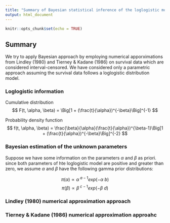 ```yaml
---
title: "Summary of Bayesian statistical inference of the loglogistic model with interval-censored lifetime data"
output: html_document
---
```


```r
knitr::opts_chunk$set(echo = TRUE)
```

## Summary

We try to apply Bayesian approach by employing numerical apporximations from Lindley (1980) and Tierney & Kadane (1986) on survival data which are considered interval-censored. We have considered only a parametric approach assuming the survival data follows a loglogistic distribution model.


### Loglogistic information

Cumulative distribution
$$ F(t, \alpha, \beta) = \Big[1 + (\frac{t}{\alpha})^{-\beta}\Big]^{-1} $$

Probability density function
$$ f(t, \alpha, \beta) = \frac{\beta}{\alpha}(\frac{t}{\alpha})^{\beta-1}\Big[1 + (\frac{t}{\alpha})^{-\beta}\Big]^{-2} $$

### Bayesian estimation of the unknown parameters

Suppose we have some information on the parameters $\alpha$ and $\beta$ as priori. since both parameters of hte loglogistic model are positive and greater than zero, we assume $\alpha$ and $\beta$ have the following gamma prior distributions:

$$ \pi(\alpha) \propto \alpha^{\ a-1}exp(-\alpha\ b) $$
$$ \pi(\beta) \propto \beta^{\ c-1}exp(-\beta\ d) $$

### Lindley (1980) numerical approximation approach

### Tierney & Kadane (1986) numerical approximation approahc
